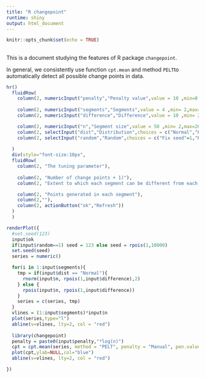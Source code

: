 ---
title: "R changepoint"
runtime: shiny
output: html_document
---

```{r setup, include=FALSE}
knitr::opts_chunk$set(echo = TRUE)
```

##

This is a document studying the features of R package `changepoint`.


In general, we consistently use function `cpt.mean` and method `PELT`to automatically detect all possible change points in data. 

```{r, echo=FALSE}
hr()
  fluidRow(
    column(2, numericInput("penalty","Penalty value",value = 10 ,min=0.1,max=10,step = 0.1)),
    
    column(2, numericInput("segments","Segments",value = 4 ,min= 2,max=20,step = 1)),
    column(2, numericInput("difference","Difference",value = 10 ,min= 2,max=100,step = 1)),

    column(2, numericInput("n","Segment size",value = 50 ,min= 2,max=2000,step = 1)),
    column(2, selectInput("dist","Distribution",choices = c("Normal","Poisson"))),
    column(2, selectInput("random","Random",choices = c("Fix seed"=1,"Random seed"=2), selected = 2))
    
  )
  div(style="font-size:10px",
  fluidRow(
    column(2, "The tuning parameter"),
    
    column(2, "Number of change points + 1)"),
    column(2, "Extent to which each segment can be different from each other"),

    column(2, "Points generated in each segment"),
    column(2,""),
    column(2, actionButton("ok","Refresh"))
  )
  )
```

```{r, echo = FALSE}
renderPlot({
  #set.seed(123)
  input$ok
  if(input$random==1) seed = 123 else seed = rpois(1,10000)
  set.seed(seed)
  series = numeric()

  for(i in 1:input$segments){
    tmp = if(input$dist == "Normal"){
      rnorm(input$n, rpois(1,input$difference),2)
    } else {
      rpois(input$n, rpois(1,input$difference))
    }
    series = c(series, tmp)
  }
  vlines = (1:input$segments)*input$n
  plot(series,type="l")
  abline(v=vlines, lty=2, col = "red")
  
  library(changepoint)
  penalty = paste0(input$penalty,"*log(n)")
  cpt = cpt.mean(series, method = "PELT", penalty = "Manual", pen.value = penalty)
  plot(cpt,ylab=NULL,col="blue")
  abline(v=vlines, lty=2, col = "red")

})
```